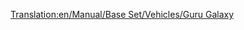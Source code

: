 [[Translation:en/Manual/Base Set/Vehicles/Guru Galaxy]]

{{en/Aircraft|Name=Guru Galaxy
|Image=[[File:en/LockheedTristar.png|Guru Galaxy]]
|Cost=51.269 (102,538)
|Speed=947 kph (592 MPH)
|Annual=6.328 (12,656)
|Designed=1969
|Lifespan=20
|Capacity=240 passengers & 35 bags of mail
|Description=Three engined plane. High capacity.
|Real-lifeWikilink=Lockheed L-1011
|Real-life=Lockheed Tristar
}}